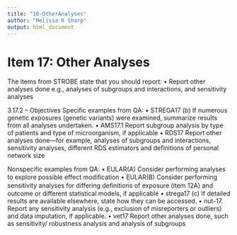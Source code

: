 ```yaml
---
title: "18-OtherAnalyses"
author: "Melissa K Sharp"
output: html_document
---
```


# Item 17: Other Analyses
The items from STROBE state that you should report: 
•	Report other analyses done e.g., analyses of subgroups and interactions, and sensitivity analyses

3.17.2 – Objectives
Specific examples from QA:
•	STREGA17 (b) If numerous genetic exposures (genetic variants) were examined, summarize results from all analyses undertaken.
•	AMS17.1 Report subgroup analysis by type of patients and type of microorganism, if applicable
•	RDS17 Report other analyses done—for example, analyses of subgroups and interactions, sensitivity analyses, different RDS estimators and definitions of personal network size

Nonspecific examples from QA:
•	EULAR(A) Consider performing analyses to explore possible effect modiﬁcation
•	EULAR(B) Consider performing sensitivity analyses for differing deﬁnitions of exposure (item 12A) and outcome or different statistical models, if applicable
•	strega17 (c) If detailed results are available elsewhere, state how they can be accessed.
•	nut-17. Report any sensitivity analysis (e.g., exclusion of misreporters or outliers) and data imputation, if applicable.
•	vet17 Report other analyses done, such as sensitivity/ robustness analysis and analysis of subgroups
